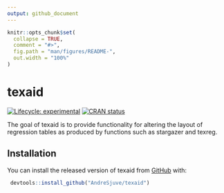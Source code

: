 ```yaml
---
output: github_document
---
```


<!-- README.md is generated from README.Rmd. Please edit that file -->

```r
knitr::opts_chunk$set(
  collapse = TRUE,
  comment = "#>",
  fig.path = "man/figures/README-",
  out.width = "100%"
)
```

# texaid

<!-- badges: start -->
[![Lifecycle: experimental](https://img.shields.io/badge/lifecycle-experimental-orange.svg)](https://lifecycle.r-lib.org/articles/stages.html#experimental)
[![CRAN status](https://www.r-pkg.org/badges/version/texaid)](https://CRAN.R-project.org/package=texaid)
<!-- badges: end -->

The goal of texaid is to provide functionality for altering the layout 
of regression tables as produced by functions such as stargazer and texreg.

## Installation

You can install the released version of texaid from [GitHub](https://github.com/AndreSjuve/texaid) with:

```r
 devtools::install_github("AndreSjuve/texaid")
```


